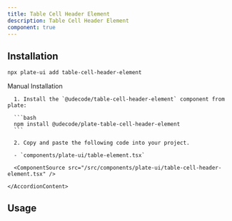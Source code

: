 ```yaml
---
title: Table Cell Header Element
description: Table Cell Header Element
component: true
---
```


[//]: # (<ComponentExample src="/src/components/examples/PlaygroundDemo.tsx">)
[//]: # (  <PlaygroundDemo />)
[//]: # (</ComponentExample>)

## Installation

```bash
npx plate-ui add table-cell-header-element
```

<Accordion type="single" collapsible>
  <AccordionItem value="manual-installation">
    <AccordionTrigger>Manual Installation</AccordionTrigger>
    <AccordionContent>

      1. Install the `@udecode/table-cell-header-element` component from plate:

      ```bash
      npm install @udecode/plate-table-cell-header-element
      ```

      2. Copy and paste the following code into your project.

      - `components/plate-ui/table-element.tsx`

      <ComponentSource src="/src/components/plate-ui/table-cell-header-element.tsx" />

    </AccordionContent>

  </AccordionItem>
</Accordion>

## Usage

```tsx
```

```tsx
```